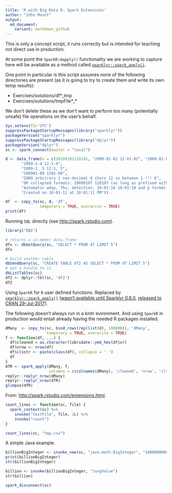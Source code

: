```yaml
---
title: 'R with Big Data 6: Spark Extensions'
author: "John Mount"
output:
  md_document:
    variant: markdown_github
---
```


This is only a concept script, it runs correctly but is intended for
teaching not direct use in production.

At some point the `SparkR:dapply()` functionality we are working to capture here will be available as a method called [`sparklyr::spark_apply()`](https://github.com/rstudio/sparklyr/pull/728).

One point in particular is this script assumes none of the following directories are present (as it is going to try to create them and write its own temp results):

  * Exercises/solutions/df*_tmp
  * Exercises/solutions/tmpFile*_*

We don't delete these as we don't want to perform too many (potentially unsafe) file operations on the user's behalf.



```r
Sys.setenv(TZ='UTC')
suppressPackageStartupMessages(library("sparklyr"))
packageVersion("sparklyr")
suppressPackageStartupMessages(library("dplyr"))
packageVersion("dplyr")
sc <- spark_connect(master = "local")
```


```r
d <- data_frame(x = c(20100101120101, "2009-01-02 12-01-02", "2009.01.03 12:01:03",
       "2009-1-4 12-1-4",
       "2009-1, 5 12:1, 5",
       "200901-08 1201-08",
       "2009 arbitrary 1 non-decimal 6 chars 12 in between 1 !!! 6",
       "OR collapsed formats: 20090107 120107 (as long as prefixed with zeros)",
       "Automatic wday, Thu, detection, 10-01-10 10:01:10 and p format: AM",
       "Created on 10-01-11 at 10:01:11 PM"))

df  <- copy_to(sc, d, 'df', 
               temporary = TRUE, overwrite = TRUE)
print(df)
```

Running `SQL` directly (see [http://spark.rstudio.com](http://spark.rstudio.com)).

```r
library("DBI")

# returns a in-memor data.frame
dfx <- dbGetQuery(sc, "SELECT * FROM df LIMIT 5")
dfx

# build another table
dbSendQuery(sc, "CREATE TABLE df2 AS SELECT * FROM df LIMIT 5")
# get a handle to it
dbListTables(sc)
df2 <- dplyr::tbl(sc, 'df2')
df2
```


Using `SparkR` for `R` user defined functions.  Replaced by [`sparklyr::spark_apply()`](https://spark.rstudio.com/articles/guides-distributed-r.html) ([wasn't available until Sparklyr 0.6.0](https://github.com/rstudio/sparklyr/blob/master/NEWS.md), [released to CRAN 29-Jul-2017](https://cran.rstudio.com/src/contrib/Archive/sparklyr/)).

The following doesn't always run in a knitr evironment.  And using `SparkR` in production would entail already having the needed R packages installed.

```r
dMany  <- copy_to(sc, bind_rows(rep(list(d), 100000)), 'dMany', 
                  temporary = TRUE, overwrite = TRUE)
f <- function(df, ...) {
  df$cleaned = as.character(lubridate::ymd_hms(df$x))
  df$nrow <- nrow(df)
  df$clsstr <- paste(class(df), collapse = ' ')
  df
}
dfR <- spark_apply(dMany, f, 
                   columns = c(colnames(dMany), 'cleaned', 'nrow', 'clsstr'))
replyr::replyr_nrow(dMany)
replyr::replyr_nrow(dfR)
glimpse(dfR)
```




From: [http://spark.rstudio.com/extensions.html](http://spark.rstudio.com/extensions.html).

```r
count_lines <- function(sc, file) {
  spark_context(sc) %>% 
    invoke("textFile", file, 1L) %>% 
    invoke("count")
}

count_lines(sc, "tmp.csv")
```

A simple Java example.

```r
billionBigInteger <- invoke_new(sc, "java.math.BigInteger", "1000000000")
print(billionBigInteger)
str(billionBigInteger)

billion <- invoke(billionBigInteger, "longValue")
str(billion)
```

```r
spark_disconnect(sc)
```




